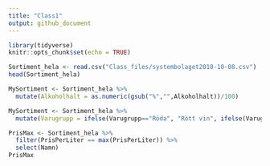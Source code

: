 ```yaml
---
title: "Class1"
output: github_document
---
```


```r
library(tidyverse)
knitr::opts_chunk$set(echo = TRUE)
```

```r
Sortiment_hela <- read.csv("Class_files/systembolaget2018-10-08.csv")
head(Sortiment_hela)

MySortiment <- Sortiment_hela %>%
  mutate(Alkoholhalt = as.numeric(gsub("%","",Alkoholhalt))/100)

MySortiment <- Sortiment_hela %>%
  mutate(Varugrupp = ifelse(Varugrupp=="Röda", "Rött vin", ifelse(Varugrupp=="Vita", "Vitt vin", Varugrupp)))

PrisMax <- Sortiment_hela %>%
  filter(PrisPerLiter == max(PrisPerLiter)) %>%
  select(Namn)
PrisMax

```

